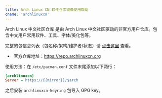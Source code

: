 ```yaml
---
title: Arch Linux CN 软件仓库镜像使用帮助
cname: 'archlinuxcn'
---
```


Arch Linux 中文社区仓库 是由 Arch Linux
中文社区驱动的非官方用户仓库。包含中文用户常用软件、工具、字体/美化包等。

完整的包信息列表（包名称/架构/维护者/状态）请
[点击这里](https://github.com/archlinuxcn/repo) 查看。

*  官方仓库地址：https://repo.archlinuxcn.org

使用方法：在 `/etc/pacman.conf` 文件末尾添加以下两行：

<CodeBlock>

```ini
[archlinuxcn]
Server = https://{{mirror}}/$arch
```

</CodeBlock>

之后安装 `archlinuxcn-keyring` 包导入 GPG key。
